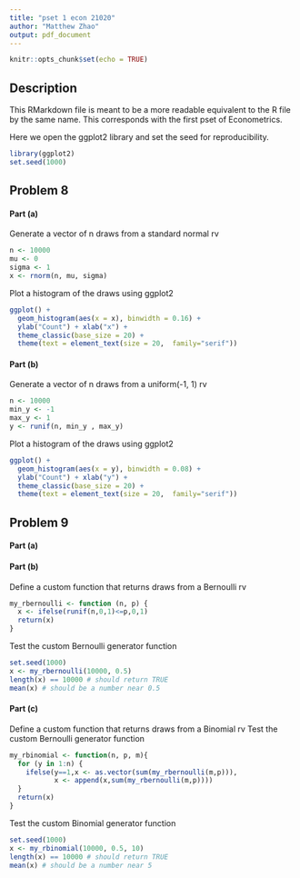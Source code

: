 ```yaml
---
title: "pset 1 econ 21020"
author: "Matthew Zhao"
output: pdf_document
---
```


```r
knitr::opts_chunk$set(echo = TRUE)
```

## Description
This RMarkdown file is meant to be a more readable equivalent to the R file by the same name. This corresponds with the first pset of Econometrics. 


Here we open the ggplot2 library and set the seed for reproducibility.
```r
library(ggplot2)
set.seed(1000)
```


## Problem 8
#### Part (a)
Generate a vector of n draws from a standard normal rv
```r
n <- 10000
mu <- 0
sigma <- 1
x <- rnorm(n, mu, sigma)
```
Plot a histogram of the draws using ggplot2
```r
ggplot() + 
  geom_histogram(aes(x = x), binwidth = 0.16) + 
  ylab("Count") + xlab("x") + 
  theme_classic(base_size = 20) + 
  theme(text = element_text(size = 20,  family="serif"))
```
#### Part (b)
Generate a vector of n draws from a uniform(-1, 1) rv
```r
n <- 10000
min_y <- -1
max_y <- 1
y <- runif(n, min_y , max_y)
```
Plot a histogram of the draws using ggplot2
```r
ggplot() + 
  geom_histogram(aes(x = y), binwidth = 0.08) + 
  ylab("Count") + xlab("y") + 
  theme_classic(base_size = 20) + 
  theme(text = element_text(size = 20,  family="serif"))
```

## Problem 9
#### Part (a)

#### Part (b)
Define a custom function that returns draws from a Bernoulli rv
```r
my_rbernoulli <- function (n, p) {
  x <- ifelse(runif(n,0,1)<=p,0,1)
  return(x)
}
```
Test the custom Bernoulli generator function
```r
set.seed(1000)
x <- my_rbernoulli(10000, 0.5)
length(x) == 10000 # should return TRUE
mean(x) # should be a number near 0.5
```
#### Part (c)
Define a custom function that returns draws from a Binomial rv
Test the custom Bernoulli generator function
```r
my_rbinomial <- function(n, p, m){
  for (y in 1:n) {
    ifelse(y==1,x <- as.vector(sum(my_rbernoulli(m,p))), 
           x <- append(x,sum(my_rbernoulli(m,p))))
  }
  return(x)
}
```
Test the custom Binomial generator function
```r
set.seed(1000)
x <- my_rbinomial(10000, 0.5, 10)
length(x) == 10000 # should return TRUE
mean(x) # should be a number near 5
```





